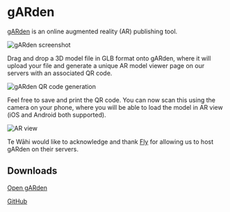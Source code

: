 # gARden

[gARden](https://ar.tewahi.com/) is an online augmented reality (AR) publishing tool.

![gARden screenshot](https://cdn.tewahi.me/garden-desktop.png)

Drag and drop a 3D model file in GLB format onto gARden, where it will upload your file and generate a unique AR model viewer page on our servers with an associated QR code.

![gARden QR code generation](https://cdn.tewahi.me/garden-dash.png)

Feel free to save and print the QR code. You can now scan this using the camera on your phone, where you will be able to load the model in AR view (iOS and Android both supported).

![AR view](https://cdn.tewahi.me/garden-ios.PNG)

Te Wāhi would like to acknowledge and thank [Fly](https://fly.io) for allowing us to host gARden on their servers. 

## Downloads

[Open gARden](https://ar.tewahi.com)

[GitHub](https://github.com)
